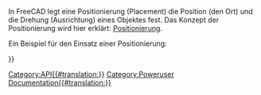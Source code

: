 <languages/>
{{VeryImportantMessage|(October 2019) Diese Seite nicht bearbeiten. Die Informationen sind unvollständig und veraltet. Zur neuesten API siehe [https://www.freecad.org/api autogenerated API documentation] (engl.) oder erstelle selbst die Dokumentation, siehe dazu [[Source documentation/de|Quellendokumentation]].}}

In FreeCAD legt eine Positionierung (Placement) die Position (den Ort) und die Drehung (Ausrichtung) eines Objektes fest. Das Konzept der Positionierung wird hier erklärt: [[Placement/de| Positionierung]].

Ein Beispiel für den Einsatz einer Positionierung: 
{{Code|code=
myObj = FreeCAD.ActiveDocument.ActiveObject
pl = FreeCAD.Placement()
pl.move(FreeCAD.Vector(2,0,0))
myObj.Placement = pl
}}

{{APIClass|Placement| ), (Placement), (Matrix), (Base, Rotation), (Base,Rotation,Center) oder (Base,Axis,Angle|Konstruktor für eine Positionierung, leer oder mit gegebenen Argumenten oder als Kopie der angegebenen Positionierung.}}
{{APIProperty|Base|Ein Vektor, der die Position der Positionierung darstellt (ein Ortsvector).}}
{{APIProperty|Rotation|Ein Quaternion, das die (Ausrichtung und) Drehung der Positionierung darstellt.}}
{{APIFunction|inverse| |Berechnet die entgegengesetzte Positionierung|Eine Positionierung.}}
{{APIFunction|move|Vektor|Verschhiebt die Positionierung entlang des angegebenen Vectors (ein Richtungsvektor)|Nichts}}
{{APIFunction|multVec|Vektor|Wendet die Positionierung auf den gegebenen Vektor an|Den sich ergebenden Vektor.}}
{{APIFunction|multiply|Placement|Multipliziert diese Positionierung mit einer anderen|Die sich ergebende Positionierung.}}
{{APIFunction|toMatrix| | |Eine Matrix, die die Bewegung der Positionierung darstellt.}}

{{Userdocnavi{{#translation:}}}}
[[Category:API{{#translation:}}]]
[[Category:Poweruser Documentation{{#translation:}}]]
{{clear}}